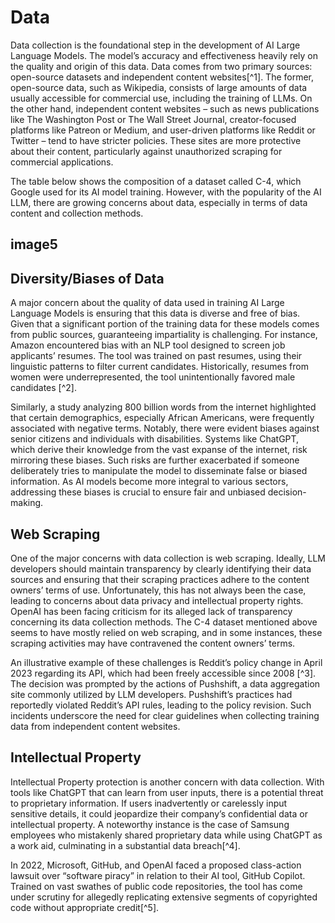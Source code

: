 # Data
Data collection is the foundational step in the development of AI Large Language Models. The model's accuracy and effectiveness heavily rely on the quality and origin of this data. Data comes from two primary sources: open-source datasets and independent content websites[^1]. The former, open-source data, such as Wikipedia, consists of large amounts of data usually accessible for commercial use, including the training of LLMs. On the other hand, independent content websites – such as news publications like The Washington Post or The Wall Street Journal, creator-focused platforms like Patreon or Medium, and user-driven platforms like Reddit or Twitter – tend to have stricter policies. These sites are more protective about their content, particularly against unauthorized scraping for commercial applications.

The table below shows the composition of a dataset called C-4, which Google used for its AI model training. However, with the popularity of the AI LLM, there are growing concerns about data, especially in terms of data content and collection methods.

 
## image5
## Diversity/Biases of Data
A major concern about the quality of data used in training AI Large Language Models is ensuring that this data is diverse and free of bias. Given that a significant portion of the training data for these models comes from public sources, guaranteeing impartiality is challenging. For instance, Amazon encountered bias with an NLP tool designed to screen job applicants' resumes. The tool was trained on past resumes, using their linguistic patterns to filter current candidates. Historically, resumes from women were underrepresented, the tool unintentionally favored male candidates [^2].

Similarly, a study analyzing 800 billion words from the internet highlighted that certain demographics, especially African Americans, were frequently associated with negative terms. Notably, there were evident biases against senior citizens and individuals with disabilities. Systems like ChatGPT, which derive their knowledge from the vast expanse of the internet, risk mirroring these biases. Such risks are further exacerbated if someone deliberately tries to manipulate the model to disseminate false or biased information. As AI models become more integral to various sectors, addressing these biases is crucial to ensure fair and unbiased decision-making.

## Web Scraping
One of the major concerns with data collection is web scraping. Ideally, LLM developers should maintain transparency by clearly identifying their data sources and ensuring that their scraping practices adhere to the content owners' terms of use. Unfortunately, this has not always been the case, leading to concerns about data privacy and intellectual property rights. OpenAI has been facing criticism for its alleged lack of transparency concerning its data collection methods. The C-4 dataset mentioned above seems to have mostly relied on web scraping, and in some instances, these scraping activities may have contravened the content owners' terms.

An illustrative example of these challenges is Reddit's policy change in April 2023 regarding its API, which had been freely accessible since 2008 [^3]. The decision was prompted by the actions of Pushshift, a data aggregation site commonly utilized by LLM developers. Pushshift's practices had reportedly violated Reddit's API rules, leading to the policy revision. Such incidents underscore the need for clear guidelines when collecting training data from independent content websites.

## Intellectual Property
Intellectual Property protection is another concern with data collection. With tools like ChatGPT that can learn from user inputs, there is a potential threat to proprietary information. If users inadvertently or carelessly input sensitive details, it could jeopardize their company's confidential data or intellectual property. A noteworthy instance is the case of Samsung employees who mistakenly shared proprietary data while using ChatGPT as a work aid, culminating in a substantial data breach[^4].

In 2022, Microsoft, GitHub, and OpenAI faced a proposed class-action lawsuit over "software piracy" in relation to their AI tool, GitHub Copilot. Trained on vast swathes of public code repositories, the tool has come under scrutiny for allegedly replicating extensive segments of copyrighted code without appropriate credit[^5]. 

[1]: https://pub.towardsai.net/data-scraping-in-the-spotlight-are-language-models-overstepping-by-training-on-everyones-content-61138f0199ce
[2]: https://rockcontent.com/blog/chatgpt-bias/#:~:text=Examples%20of%20Bias%20in%20ChatGPT,-The%20natural%20language&text=However%2C%20since%20women%20were%20underrepresented,with%20negative%20words%20than%20others.
[3]: https://en.wikipedia.org/wiki/2023_Reddit_API_controversy
[4]: https://mashable.com/article/samsung-chatgpt-leak-details
[5]: https://www.theverge.com/2022/11/8/23446821/microsoft-openai-github-copilot-class-action-lawsuit-ai-copyright-violation-training-data